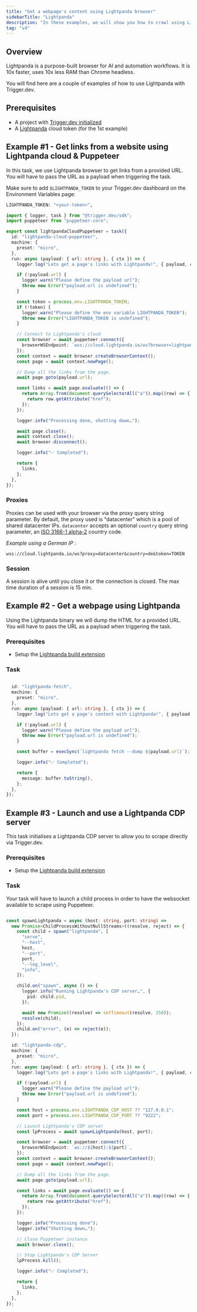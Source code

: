 ```yaml
---
title: "Get a webpage's content using Lightpanda browser"
sidebarTitle: "Lightpanda"
description: "In these examples, we will show you how to crawl using Lightpanda browser and Trigger.dev."
tag: "v4"
---
```



<UpgradeToV4Note />

## Overview

Lightpanda is a purpose-built browser for AI and automation workflows. It is 10x faster, uses 10x less RAM than Chrome headless.

You will find here are a couple of examples of how to use Lightpanda with Trigger.dev.

<ScrapingWarning />

## Prerequisites

- A project with [Trigger.dev initialized](/quick-start)
- A [Lightpanda](https://lightpanda.io/) cloud token (for the 1st example)

## Example \#1 - Get links from a website using Lightpanda cloud & Puppeteer

In this task, we use Lightpanda browser to get links from a provided URL.
You will have to pass the URL as a payload when triggering the task.

Make sure to add `$LIGHTPANDA_TOKEN` to your Trigger.dev dashboard on the Environment Variables page:
```bash
LIGHTPANDA_TOKEN: "<your-token>",
```

```ts trigger/lightpanda-cloud-puppeteer.ts
import { logger, task } from "@trigger.dev/sdk";
import puppeteer from "puppeteer-core";

export const lightpandaCloudPuppeteer = task({
  id: "lightpanda-cloud-puppeteer",
  machine: {
    preset: "micro",
  },
  run: async (payload: { url: string }, { ctx }) => {
    logger.log("Lets get a page's links with Lightpanda!", { payload, ctx });

    if (!payload.url) {
      logger.warn("Please define the payload url");
      throw new Error("payload.url is undefined");
    }

    const token = process.env.LIGHTPANDA_TOKEN;
    if (!token) {
      logger.warn("Please define the env variable LIGHTPANDA_TOKEN");
      throw new Error("LIGHTPANDA_TOKEN is undefined");
    }

    // Connect to Lightpanda's cloud
    const browser = await puppeteer.connect({
      browserWSEndpoint: `wss://cloud.lightpanda.io/ws?browser=lightpanda&token=${token}`,
    });
    const context = await browser.createBrowserContext();
    const page = await context.newPage();

    // Dump all the links from the page.
    await page.goto(payload.url);

    const links = await page.evaluate(() => {
      return Array.from(document.querySelectorAll("a")).map((row) => {
        return row.getAttribute("href");
      });
    });

    logger.info("Processing done, shutting down…");

    await page.close();
    await context.close();
    await browser.disconnect();

    logger.info("✅ Completed");

    return {
      links,
    };
  },
});
```
### Proxies

Proxies can be used with your browser via the proxy query string parameter. By default, the proxy used is "datacenter" which is a pool of shared datacenter IPs.
`datacenter` accepts an optional `country` query string parameter, an [ISO 3166-1 alpha-2](https://en.wikipedia.org/wiki/ISO_3166-1_alpha-2) country code.

_Example using a German IP :_

```wss://cloud.lightpanda.io/ws?proxy=datacenter&country=de&token=TOKEN```


### Session
A session is alive until you close it or the connection is closed. The max time duration of a session is 15 min.


## Example \#2 - Get a webpage using Lightpanda

Using the Lightpanda binary we will dump the HTML for a provided URL.
You will have to pass the URL as a payload when triggering the task.


### Prerequisites
- Setup the [Lightpanda build extension](/config/extensions/lightpanda)

### Task
```ts trigger/lightpanda-fetch.ts

  id: "lightpanda-fetch",
  machine: {
    preset: "micro",
  },
  run: async (payload: { url: string }, { ctx }) => {
    logger.log("Lets get a page's content with Lightpanda!", { payload, ctx });

    if (!payload.url) {
      logger.warn("Please define the payload url");
      throw new Error("payload.url is undefined");
    }

    const buffer = execSync(`lightpanda fetch --dump ${payload.url}`);

    logger.info("✅ Completed");

    return {
      message: buffer.toString(),
    };
  },
});
```

## Example \#3 - Launch and use a Lightpanda CDP server

This task initialises a Lightpanda CDP server to allow you to scrape directly via Trigger.dev.

### Prerequisites
- Setup the [Lightpanda build extension](/config/extensions/lightpanda)

### Task
Your task will have to launch a child process in order to have the websocket available to scrape using Puppeteer.

```ts trigger/lightpanda-cdp.ts

const spawnLightpanda = async (host: string, port: string) =>
  new Promise<ChildProcessWithoutNullStreams>((resolve, reject) => {
    const child = spawn("lightpanda", [
      "serve",
      "--host",
      host,
      "--port",
      port,
      "--log_level",
      "info",
    ]);

    child.on("spawn", async () => {
      logger.info("Running Lightpanda's CDP server…", {
        pid: child.pid,
      });

      await new Promise((resolve) => setTimeout(resolve, 250));
      resolve(child);
    });
    child.on("error", (e) => reject(e));
  });

  id: "lightpanda-cdp",
  machine: {
    preset: "micro",
  },
  run: async (payload: { url: string }, { ctx }) => {
    logger.log("Lets get a page's links with Lightpanda!", { payload, ctx });

    if (!payload.url) {
      logger.warn("Please define the payload url");
      throw new Error("payload.url is undefined");
    }

    const host = process.env.LIGHTPANDA_CDP_HOST ?? "127.0.0.1";
    const port = process.env.LIGHTPANDA_CDP_PORT ?? "9222";

    // Launch Lightpanda's CDP server
    const lpProcess = await spawnLightpanda(host, port);

    const browser = await puppeteer.connect({
      browserWSEndpoint: `ws://${host}:${port}`,
    });
    const context = await browser.createBrowserContext();
    const page = await context.newPage();

    // Dump all the links from the page.
    await page.goto(payload.url);

    const links = await page.evaluate(() => {
      return Array.from(document.querySelectorAll("a")).map((row) => {
        return row.getAttribute("href");
      });
    });

    logger.info("Processing done");
    logger.info("Shutting down…");

    // Close Puppeteer instance
    await browser.close();

    // Stop Lightpanda's CDP Server
    lpProcess.kill();

    logger.info("✅ Completed");

    return {
      links,
    };
  },
});
```
